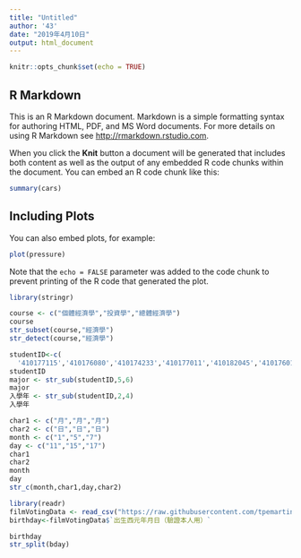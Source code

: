 ```yaml
---
title: "Untitled"
author: '43'
date: "2019年4月10日"
output: html_document
---
```


```r
knitr::opts_chunk$set(echo = TRUE)
```

## R Markdown

This is an R Markdown document. Markdown is a simple formatting syntax for authoring HTML, PDF, and MS Word documents. For more details on using R Markdown see <http://rmarkdown.rstudio.com>.

When you click the **Knit** button a document will be generated that includes both content as well as the output of any embedded R code chunks within the document. You can embed an R code chunk like this:

```r
summary(cars)
```

## Including Plots

You can also embed plots, for example:

```r
plot(pressure)
```

Note that the `echo = FALSE` parameter was added to the code chunk to prevent printing of the R code that generated the plot.
```r
library(stringr)
```

```r
course <- c("個體經濟學","投資學","總體經濟學")
course
str_subset(course,"經濟學")
str_detect(course,"經濟學")
```
```r
studentID<-c(
  '410177115','410176080','410174233','410177011','410182045','410176014')
studentID
major <- str_sub(studentID,5,6)
major
入學年 <- str_sub(studentID,2,4)
入學年
```
```r
char1 <- c("月","月","月")
char2 <- c("日","日","日")
month <- c("1","5","7")
day <- c("11","15","17")
char1
char2
month
day
str_c(month,char1,day,char2)
```
```r
library(readr)
filmVotingData <- read_csv("https://raw.githubusercontent.com/tpemartin/github-data/master/%E7%AC%AC%E4%B8%89%E5%B1%86%E7%B6%93%E6%BF%9F%E6%92%AD%E5%AE%A2%E7%AB%B6%E8%B3%BD%E5%8F%83%E8%B3%BD%E4%BD%9C%E5%93%81%E6%8A%95%E7%A5%A8%E7%B5%90%E6%9E%9C%E6%A8%A3%E6%9C%AC%20-%20Sheet1.csv")
birthday<-filmVotingData$`出生西元年月日（驗證本人用）`
```
```r
birthday
str_split(bday)
```

